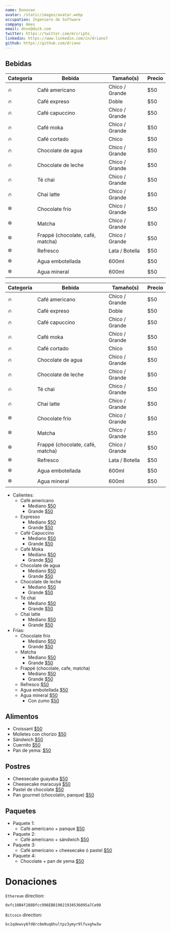 ```yaml
---
name: Donovan
avatar: /static/images/avatar.webp
occupation: Ingeniero de Software
company: Amex
email: dnvn@duck.com
twitter: https://twitter.com/mrcripto_
linkedin: https://www.linkedin.com/in/driano7
github: https://github.com/driano
---
```


## Bebidas

<table>
  <thead>
    <tr>
      <th>Categoría</th>
      <th>Bebida</th>
      <th>Tamaño(s)</th>
      <th>Precio</th>
    </tr>
  </thead>
  <tbody>
    <tr>
      <td>🔥</td>
      <td>Café americano</td>
      <td>Chico / Grande</td>
      <td>$50</td>
    </tr>
    <tr>
      <td>🔥</td>
      <td>Café expreso</td>
      <td>Doble</td>
      <td>$50</td>
    </tr>
    <tr>
      <td>🔥</td>
      <td>Café capuccino</td>
      <td>Chico / Grande</td>
      <td>$50</td>
    </tr>
    <tr>
      <td>🔥</td>
      <td>Café moka</td>
      <td>Chico / Grande</td>
      <td>$50</td>
    </tr>
    <tr>
      <td>🔥</td>
      <td>Café cortado</td>
      <td>Chico</td>
      <td>$50</td>
    </tr>
    <tr>
      <td>🔥</td>
      <td>Chocolate de agua</td>
      <td>Chico / Grande</td>
      <td>$50</td>
    </tr>
    <tr>
      <td>🔥</td>
      <td>Chocolate de leche</td>
      <td>Chico / Grande</td>
      <td>$50</td>
    </tr>
    <tr>
      <td>🔥</td>
      <td>Té chai</td>
      <td>Chico / Grande</td>
      <td>$50</td>
    </tr>
    <tr>
      <td>🔥</td>
      <td>Chai latte</td>
      <td>Chico / Grande</td>
      <td>$50</td>
    </tr>
    <tr>
      <td>❄️</td>
      <td>Chocolate frío</td>
      <td>Chico / Grande</td>
      <td>$50</td>
    </tr>
    <tr>
      <td>❄️</td>
      <td>Matcha</td>
      <td>Chico / Grande</td>
      <td>$50</td>
    </tr>
    <tr>
      <td>❄️</td>
      <td>Frappé (chocolate, café, matcha)</td>
      <td>Chico / Grande</td>
      <td>$50</td>
    </tr>
    <tr>
      <td>❄️</td>
      <td>Refresco</td>
      <td>Lata / Botella</td>
      <td>$50</td>
    </tr>
    <tr>
      <td>❄️</td>
      <td>Agua embotellada</td>
      <td>600ml</td>
      <td>$50</td>
    </tr>
    <tr>
      <td>❄️</td>
      <td>Agua mineral</td>
      <td>600ml</td>
      <td>$50</td>
    </tr>
  </tbody>
</table>

<div className="overflow-x-auto rounded-xl shadow-md my-6">
  <table className="min-w-full table-auto border border-gray-200 text-left text-sm text-gray-700">
    <thead className="bg-gray-100">
      <tr>
        <th className="border px-4 py-2 font-semibold">Categoría</th>
        <th className="border px-4 py-2 font-semibold">Bebida</th>
        <th className="border px-4 py-2 font-semibold">Tamaño(s)</th>
        <th className="border px-4 py-2 font-semibold">Precio</th>
      </tr>
    </thead>
    <tbody className="bg-white">
      <tr>
        <td className="border px-4 py-2">🔥</td>
        <td className="border px-4 py-2">Café americano</td>
        <td className="border px-4 py-2">Chico / Grande</td>
        <td className="border px-4 py-2">$50</td>
      </tr>
      <tr>
        <td className="border px-4 py-2">🔥</td>
        <td className="border px-4 py-2">Café expreso</td>
        <td className="border px-4 py-2">Doble</td>
        <td className="border px-4 py-2">$50</td>
      </tr>
      <tr>
        <td className="border px-4 py-2">🔥</td>
        <td className="border px-4 py-2">Café capuccino</td>
        <td className="border px-4 py-2">Chico / Grande</td>
        <td className="border px-4 py-2">$50</td>
      </tr>
      <tr>
        <td className="border px-4 py-2">🔥</td>
        <td className="border px-4 py-2">Café moka</td>
        <td className="border px-4 py-2">Chico / Grande</td>
        <td className="border px-4 py-2">$50</td>
      </tr>
      <tr>
        <td className="border px-4 py-2">🔥</td>
        <td className="border px-4 py-2">Café cortado</td>
        <td className="border px-4 py-2">Chico</td>
        <td className="border px-4 py-2">$50</td>
      </tr>
      <tr>
        <td className="border px-4 py-2">🔥</td>
        <td className="border px-4 py-2">Chocolate de agua</td>
        <td className="border px-4 py-2">Chico / Grande</td>
        <td className="border px-4 py-2">$50</td>
      </tr>
      <tr>
        <td className="border px-4 py-2">🔥</td>
        <td className="border px-4 py-2">Chocolate de leche</td>
        <td className="border px-4 py-2">Chico / Grande</td>
        <td className="border px-4 py-2">$50</td>
      </tr>
      <tr>
        <td className="border px-4 py-2">🔥</td>
        <td className="border px-4 py-2">Té chai</td>
        <td className="border px-4 py-2">Chico / Grande</td>
        <td className="border px-4 py-2">$50</td>
      </tr>
      <tr>
        <td className="border px-4 py-2">🔥</td>
        <td className="border px-4 py-2">Chai latte</td>
        <td className="border px-4 py-2">Chico / Grande</td>
        <td className="border px-4 py-2">$50</td>
      </tr>
      <tr>
        <td className="border px-4 py-2">❄️</td>
        <td className="border px-4 py-2">Chocolate frío</td>
        <td className="border px-4 py-2">Chico / Grande</td>
        <td className="border px-4 py-2">$50</td>
      </tr>
      <tr>
        <td className="border px-4 py-2">❄️</td>
        <td className="border px-4 py-2">Matcha</td>
        <td className="border px-4 py-2">Chico / Grande</td>
        <td className="border px-4 py-2">$50</td>
      </tr>
      <tr>
        <td className="border px-4 py-2">❄️</td>
        <td className="border px-4 py-2">Frappé (chocolate, café, matcha)</td>
        <td className="border px-4 py-2">Chico / Grande</td>
        <td className="border px-4 py-2">$50</td>
      </tr>
      <tr>
        <td className="border px-4 py-2">❄️</td>
        <td className="border px-4 py-2">Refresco</td>
        <td className="border px-4 py-2">Lata / Botella</td>
        <td className="border px-4 py-2">$50</td>
      </tr>
      <tr>
        <td className="border px-4 py-2">❄️</td>
        <td className="border px-4 py-2">Agua embotellada</td>
        <td className="border px-4 py-2">600ml</td>
        <td className="border px-4 py-2">$50</td>
      </tr>
      <tr>
        <td className="border px-4 py-2">❄️</td>
        <td className="border px-4 py-2">Agua mineral</td>
        <td className="border px-4 py-2">600ml</td>
        <td className="border px-4 py-2">$50</td>
      </tr>
    </tbody>
  </table>
</div>

<ul>
  <li>
    Calientes:
    <ul>
      <li>
        Café americano
        <ul>
          <li>
            Mediano <u>$50</u>
          </li>
          <li>
            Grande <u>$50</u>
          </li>
        </ul>
      </li>
      <li>
        Expresso
        <ul>
          <li>
            Mediano <u>$50</u>
          </li>
          <li>
            Grande <u>$50</u>
          </li>
        </ul>
      </li>
      <li>
        Café Capuccino
        <ul>
          <li>
            Mediano <u>$50</u>
          </li>
          <li>
            Grande <u>$50</u>
          </li>
        </ul>
      </li>
      <li>
        Café Moka
        <ul>
          <li>
            Mediano <u>$50</u>
          </li>
          <li>
            Grande <u>$50</u>
          </li>
        </ul>
      </li>
      <li>
        Chocolate de agua
        <ul>
          <li>
            Mediano <u>$50</u>
          </li>
          <li>
            Grande <u>$50</u>
          </li>
        </ul>
      </li>
      <li>
        Chocolate de leche
        <ul>
          <li>
            Mediano <u>$50</u>
          </li>
          <li>
            Grande <u>$50</u>
          </li>
        </ul>
      </li>
      <li>
        Té chai
        <ul>
          <li>
            Mediano <u>$50</u>
          </li>
          <li>
            Grande <u>$50</u>
          </li>
        </ul>
      </li>
      <li>
        Chai latte
        <ul>
          <li>
            Mediano <u>$50</u>
          </li>
          <li>
            Grande <u>$50</u>
          </li>
        </ul>
      </li>
    </ul>
  </li>
  <li>
    Frías:
    <ul>
      <li>
        Chocolate frío
        <ul>
          <li>
            Mediano <u>$50</u>
          </li>
          <li>
            Grande <u>$50</u>
          </li>
        </ul>
      </li>
      <li>
        Matcha
        <ul>
          <li>
            Mediano <u>$50</u>
          </li>
          <li>
            Grande <u>$50</u>
          </li>
        </ul>
      </li>
      <li>
        Frappé (chocolate, cafe, matcha)
        <ul>
          <li>
            Mediano <u>$50</u>
          </li>
          <li>
            Grande <u>$50</u>
          </li>
        </ul>
      </li>
      <li>
        Refresco <u>$50</u>
      </li>
      <li>
        Agua embotellada <u>$50</u>
      </li>
      <li>
        Agua mineral <u>$50</u>
        <ul>
          <li>
            Con zumo <u>$50</u>
          </li>
        </ul>
      </li>
    </ul>
  </li>
</ul>

## Alimentos

<ul>
  <li>
    Croissant <u>$50</u>
  </li>
  <li>
    Molletes con chorizo <u>$50</u>
  </li>
  <li>
    Sándwich <u>$50</u>
  </li>
  <li>
    Cuernito <u>$50</u>
  </li>
  <li>
    Pan de yema: <u>$50</u>
  </li>
</ul>

## Postres

<ul>
  <li>
    Cheesecake guayaba <u>$50</u>
  </li>
  <li>
    Cheesecake maracuyá <u>$50</u>
  </li>
  <li>
    Pastel de chocolate <u>$50</u>
  </li>
  <li>
    Pan gourmet (chocolatín, panque) <u>$50</u>
  </li>
</ul>

## Paquetes

<ul>
  <li>
    Paquete 1:
    <ul>
      <li>
        Café americano + panque <u>$50</u>
      </li>
    </ul>
  </li>
  <li>
    Paquete 2:
    <ul>
      <li>
        Café americano + sándwich <u>$50</u>
      </li>
    </ul>
  </li>
  <li>
    Paquete 3:
    <ul>
      <li>
        Café americano + cheesecake ó pastel <u>$50</u>
      </li>
    </ul>
  </li>
  <li>
    Paquete 4:
    <ul>
      <li>
        Chocolate + pan de yema <u>$50</u>
      </li>
    </ul>
  </li>
</ul>

# Donaciones

`Ethereum` direction:

```bash
0xfc10B4f288Dfcc996EB819021934536095a7Ce90
```

`Bitcoin` direction:

```bash
bc1qdewvy6fd8rc6m9uq6hultpz3ymyr9lfuxghw3w
```
